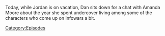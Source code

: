 {{DEFAULTSORT:
    #_EPISODE_0669:Chatting With Amanda Moore
}}{{Episode
    | title           = Chatting With Amanda Moore
    | caption         = [https://knowledgefight.libsyn.com/669-chatting-with-amanda-moore Listen to this episode on Libsyn]
    | episodeNumber   = 669
    | length          = 01:23:18
    | airDate         = April 13, 2022
    | previousEpisode = [[668: April 8, 2022]]
    | nextEpisode     = [[670: July 28, 2003]]
}}

{{Stub}}

Today, while Jordan is on vacation, Dan sits down for a chat with Amanda Moore about the year she spent undercover living among some of the characters who come up on Infowars a bit.

[[Category:Episodes]]
